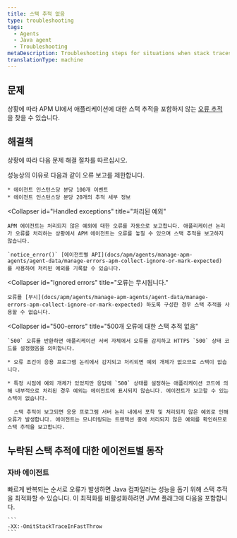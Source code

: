 ```yaml
---
title: 스택 추적 없음
type: troubleshooting
tags:
  - Agents
  - Java agent
  - Troubleshooting
metaDescription: Troubleshooting steps for situations when stack traces are missing for error traces with your New Relic Java app.
translationType: machine
---
```


## 문제

상황에 따라 APM UI에서 애플리케이션에 대한 스택 추적을 포함하지 않는 [오류 추적](/docs/apm/applications-menu/error-analytics/error-analytics-manage-error-traces) 을 찾을 수 있습니다.

## 해결책

상황에 따라 다음 문제 해결 절차를 따르십시오.

<CollapserGroup>
  <Collapser
    id="Caps on error reporting"
    title="오류 보고에 대한 한도"
  >
    성능상의 이유로 다음과 같이 오류 보고를 제한합니다.

    * 에이전트 인스턴스당 분당 100개 이벤트
    * 에이전트 인스턴스당 분당 20개의 추적 세부 정보
  </Collapser>

  <Collapser
    id="Handled exceptions"
    title="처리된 예외"
  >
    APM 에이전트는 처리되지 않은 예외에 대한 오류를 자동으로 보고합니다. 애플리케이션 논리가 오류를 처리하는 상황에서 APM 에이전트는 오류를 놓칠 수 있으며 스택 추적을 보고하지 않습니다.

    `notice_error()` [에이전트별 API](docs/apm/agents/manage-apm-agents/agent-data/manage-errors-apm-collect-ignore-or-mark-expected) 를 사용하여 처리된 예외를 기록할 수 있습니다.
  </Collapser>

  <Collapser
    id="Ignored errors"
    title="오류는 무시됩니다."
  >
    오류를 [무시](docs/apm/agents/manage-apm-agents/agent-data/manage-errors-apm-collect-ignore-or-mark-expected) 하도록 구성한 경우 스택 추적을 사용할 수 없습니다.
  </Collapser>

  <Collapser
    id="500-errors"
    title="500개 오류에 대한 스택 추적 없음"
  >
    `500` 오류를 반환하면 애플리케이션 서버 자체에서 오류를 감지하고 HTTPS `500` 상태 코드를 설정했음을 의미합니다.

    * 오류 조건이 응용 프로그램 논리에서 감지되고 처리되면 예외 개체가 없으므로 스택이 없습니다.

    * 특정 시점에 예외 개체가 있었지만 응답에 `500` 상태를 설정하는 애플리케이션 코드에 의해 내부적으로 처리된 경우 예외는 에이전트에 표시되지 않습니다. 에이전트가 보고할 수 있는 스택이 없습니다.

      스택 추적이 보고되면 응용 프로그램 서버 논리 내에서 포착 및 처리되지 않은 예외로 인해 오류가 발생합니다. 에이전트는 모니터링되는 트랜잭션 중에 처리되지 않은 예외를 확인하므로 스택 추적을 보고합니다.
  </Collapser>
</CollapserGroup>

## 누락된 스택 추적에 대한 에이전트별 동작

### 자바 에이전트

<CollapserGroup>
  <Collapser
    id="repeated-errors"
    title="빠르게 반복되는 오류에 대한 스택 추적 없음"
  >
    빠르게 반복되는 순서로 오류가 발생하면 Java 컴파일러는 성능을 돕기 위해 스택 추적을 최적화할 수 있습니다. 이 최적화를 비활성화하려면 JVM 플래그에 다음을 포함합니다.

    ```
    -XX:-OmitStackTraceInFastThrow
    ```
  </Collapser>
</CollapserGroup>